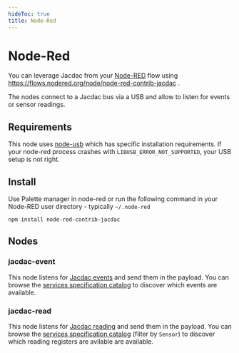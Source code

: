 ```yaml
---
hideToc: true
title: Node-Red
---
```


# Node-Red

You can leverage Jacdac from your [Node-RED](https://nodered.org) flow using https://flows.nodered.org/node/node-red-contrib-jacdac .

The nodes connect to a Jacdac bus via a USB and allow to listen for events or sensor readings.

## Requirements

This node uses [node-usb](https://github.com/tessel/node-usb) which has specific installation requirements. If your node-red process crashes with 
``LIBUSB_ERROR_NOT_SUPPORTED``, your USB setup is not right.

## Install

Use Palette manager in node-red or run the following command in your Node-RED user directory - typically ``~/.node-red``

    npm install node-red-contrib-jacdac

## Nodes

### jacdac-event

This node listens for [Jacdac events](/reference/protocol#events) and send them in the payload. 
You can browse the [services specification catalog](/services/) to discover which events are available.

### jacdac-read

This node listens for [Jacdac reading](/reference/protocol#registers) and send them in the payload. 
You can browse the [services specification catalog](/services/) (filter by ``Sensor``) to discover which reading registers are avilable are available.
